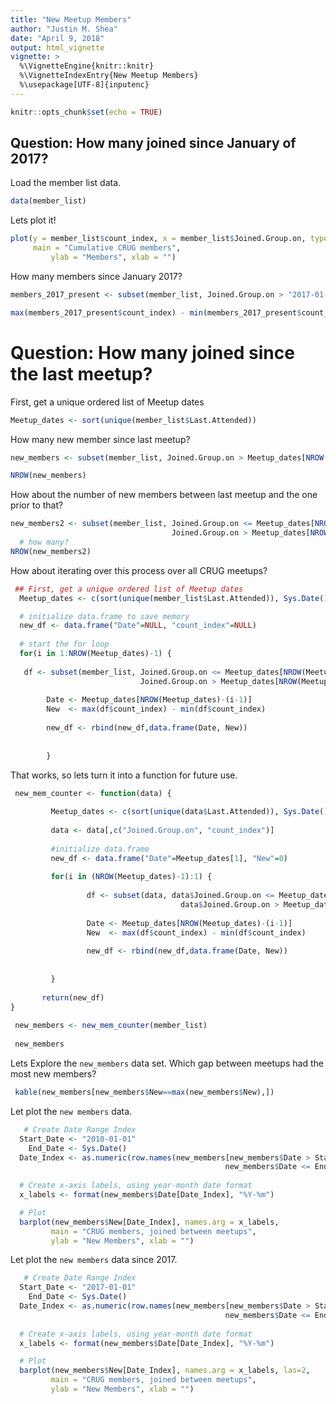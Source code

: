 ```yaml
---
title: "New Meetup Members"
author: "Justin M. Shea"
date: "April 9, 2018"
output: html_vignette
vignette: >
  %\VignetteEngine{knitr::knitr}
  %\VignetteIndexEntry{New Meetup Members}
  %\usepackage[UTF-8]{inputenc}
---
```


```r
knitr::opts_chunk$set(echo = TRUE)
```


  
## Question: How many joined since January of 2017?  
 
Load the member list data.

```r
data(member_list)
```

Lets plot it!

```r
plot(y = member_list$count_index, x = member_list$Joined.Group.on, type = "l", col = "blue",
     main = "Cumulative CRUG members",  
         ylab = "Members", xlab = "")
```

How many members since January 2017?

```r
members_2017_present <- subset(member_list, Joined.Group.on > "2017-01-01")

max(members_2017_present$count_index) - min(members_2017_present$count_index)

```


# Question: How many joined since the last meetup? 

First, get a unique ordered list of Meetup dates

```r
Meetup_dates <- sort(unique(member_list$Last.Attended))
```

How many new member since last meetup?

```r
new_members <- subset(member_list, Joined.Group.on > Meetup_dates[NROW(Meetup_dates)])

NROW(new_members)
```
 
How about the number of new members between last meetup and the one prior to that?

```r
new_members2 <- subset(member_list, Joined.Group.on <= Meetup_dates[NROW(Meetup_dates)] &
                                    Joined.Group.on > Meetup_dates[NROW(Meetup_dates)-1])
  # how many?
NROW(new_members2)
```

  
How about iterating over this process over all CRUG meetups?


```r
 ## First, get a unique ordered list of Meetup dates
  Meetup_dates <- c(sort(unique(member_list$Last.Attended)), Sys.Date())

  # initialize data.frame to save memory
  new_df <- data.frame("Date"=NULL, "count_index"=NULL)
  
  # start the for loop
  for(i in 1:NROW(Meetup_dates)-1) {
          
   df <- subset(member_list, Joined.Group.on <= Meetup_dates[NROW(Meetup_dates)-(i-1)] &
                             Joined.Group.on > Meetup_dates[NROW(Meetup_dates)-(i)])
        
        Date <- Meetup_dates[NROW(Meetup_dates)-(i-1)]
        New  <- max(df$count_index) - min(df$count_index)
        
        new_df <- rbind(new_df,data.frame(Date, New))
        
        
        }
```

That works, so lets turn it into a function for future use.


```r
 
 new_mem_counter <- function(data) {
         
         Meetup_dates <- c(sort(unique(data$Last.Attended)), Sys.Date()-1)
         
         data <- data[,c("Joined.Group.on", "count_index")]
         
         #initialize data.frame
         new_df <- data.frame("Date"=Meetup_dates[1], "New"=0)
         
         for(i in (NROW(Meetup_dates)-1):1) {
                 
                 df <- subset(data, data$Joined.Group.on <= Meetup_dates[NROW(Meetup_dates)-(i-1)] &
                                      data$Joined.Group.on > Meetup_dates[NROW(Meetup_dates)-(i)])
                 
                 Date <- Meetup_dates[NROW(Meetup_dates)-(i-1)]
                 New  <- max(df$count_index) - min(df$count_index)
                 
                 new_df <- rbind(new_df,data.frame(Date, New))
                 
                 
         }
         
       return(new_df) 
}
 
 new_members <- new_mem_counter(member_list)
 
 new_members
```

Lets Explore the `new_members` data set.
Which gap between meetups had the most new members?
 
```r
 kable(new_members[new_members$New==max(new_members$New),])
```

Let plot the `new members` data.

```r
   # Create Date Range Index
  Start_Date <- "2010-01-01"
    End_Date <- Sys.Date()
  Date_Index <- as.numeric(row.names(new_members[new_members$Date > Start_Date &
                                                new_members$Date <= End_Date,]))
  
  # Create x-axis labels, using year-month date format
  x_labels <- format(new_members$Date[Date_Index], "%Y-%m")

  # Plot
  barplot(new_members$New[Date_Index], names.arg = x_labels,
         main = "CRUG members, joined between meetups",  
         ylab = "New Members", xlab = "")
```

Let plot the `new members` data since 2017.

```r
   # Create Date Range Index
  Start_Date <- "2017-01-01"
    End_Date <- Sys.Date()
  Date_Index <- as.numeric(row.names(new_members[new_members$Date > Start_Date &
                                                new_members$Date <= End_Date,]))
  
  # Create x-axis labels, using year-month date format
  x_labels <- format(new_members$Date[Date_Index], "%Y-%m")

  # Plot
  barplot(new_members$New[Date_Index], names.arg = x_labels, las=2,
         main = "CRUG members, joined between meetups",  
         ylab = "New Members", xlab = "")
```
 